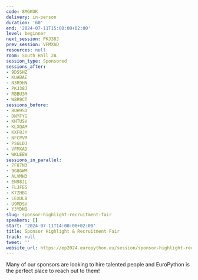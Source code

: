 ```yaml
---
code: 8MGKUK
delivery: in-person
duration: '60'
end: '2024-07-11T15:00:00+02:00'
level: beginner
next_session: PKJ38J
prev_session: VFMXAD
resources: null
room: South Hall 2A
session_type: Sponsored
sessions_after:
- 9DSSHZ
- KUABAE
- N3R9HN
- PKJ38J
- RBBU3M
- W8R9CT
sessions_before:
- BUH9SD
- DNYFYG
- KHTUSV
- KLXQAM
- KXF8JY
- NFCPVM
- PSGLDJ
- VFMXAD
- WKLEEW
sessions_in_parallel:
- 7F87N3
- 9G8GWM
- ALVMH3
- EN98JL
- FLJFEG
- K7ZHBG
- LEXULB
- U9MDSV
- Y3YDNQ
slug: sponsor-highlight-recruitment-fair
speakers: []
start: '2024-07-11T14:00:00+02:00'
title: Sponsor Highlight & Recruitment Fair
track: null
tweet: ''
website_url: https://ep2024.europython.eu/session/sponsor-highlight-recruitment-fair
---
```


Many of our sponsors are looking to hire talented people and EuroPython is the perfect place to reach out to them!
